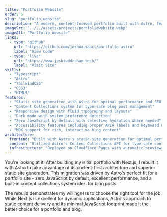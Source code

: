 ```yaml
---
title: "Portfolio Website"
order: 6
slug: "portfolio-website"
description: "A modern, content-focused portfolio built with Astro, featuring a blog system, responsive design, and optimal performance through static site generation."
imageSrc: "../../assets/projects/portfoliowebsite.webp"
imageAlt: "Portfolio Website"
links:
  - type: "github"
    url: "https://github.com/joshuaisaact/portfolio-astro"
    label: "View Code"
  - type: "live"
    url: "https://www.joshtuddenham.tech/"
    label: "Visit Site"
skills:
  - "Typescript"
  - "Astro"
  - "TailwindCSS"
  - "CSS3"
  - "HTML5"
features:
  - "Static site generation with Astro for optimal performance and SEO"
  - "Content Collections system for type-safe blog post management"
  - "Responsive design with fluid typography and layouts"
  - "Dark mode with system preference detection"
  - "Zero JavaScript by default with selective hydration where needed"
  - "Accessibility features including proper ARIA labels and keyboard navigation"
  - "MDX support for rich, interactive blog content"
architecture:
  frontend: "Built with Astro's static site generation for optimal performance. Implemented WCAG-compliant accessible design patterns. Created reusable components with TypeScript for type safety. Leveraged Astro's partial hydration for interactive elements."
  content: "Utilized Astro's Content Collections API for type-safe content management. Markdown and MDX processing for blog posts with frontmatter validation."
  infrastructure: "Deployed on Cloudflare Pages with automatic previews for all changes. Set up proper meta tags and SEO optimization for all pages. Optimized build process for fast static site generation."
---
```


You're looking at it! After building my initial portfolio with Next.js, I rebuilt it with Astro to take advantage of its content-first architecture and superior static site generation. This migration was driven by Astro's perfect fit for a portfolio site - zero JavaScript by default, excellent performance, and a built-in content collections system ideal for blog posts.

The rebuild demonstrates my willingness to choose the right tool for the job. While Next.js is excellent for dynamic applications, Astro's approach to static content delivery and its minimal JavaScript footprint made it the better choice for a portfolio and blog.

